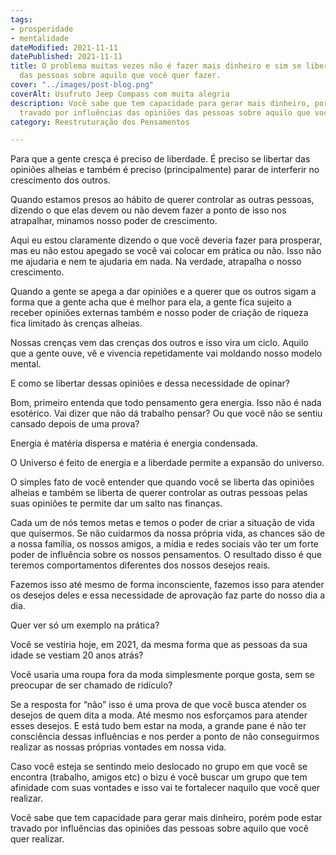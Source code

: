 ```yaml
---
tags:
- prosperidade
- mentalidade
dateModified: 2021-11-11
datePublished: 2021-11-11
title: O problema muitas vezes não é fazer mais dinheiro e sim se libertar das opiniões
  das pessoas sobre aquilo que você quer fazer.
cover: "../images/post-blog.png"
coverAlt: Usufruto Jeep Compass com muita alegria
description: Você sabe que tem capacidade para gerar mais dinheiro, porém pode estar
  travado por influências das opiniões das pessoas sobre aquilo que você quer realizar.
category: Reestruturação dos Pensamentos

---
```

Para que a gente cresça é preciso de liberdade. É preciso se libertar das opiniões alheias e também é preciso (principalmente) parar de interferir no crescimento dos outros.

Quando estamos presos ao hábito de querer controlar as outras pessoas, dizendo o que elas devem ou não devem fazer a ponto de isso nos atrapalhar, minamos nosso poder de crescimento.

Aqui eu estou claramente dizendo o que você deveria fazer para prosperar, mas eu não estou apegado se você vai colocar em prática ou não. Isso não me ajudaria e nem te ajudaria em nada. Na verdade, atrapalha o nosso crescimento.

Quando a gente se apega a dar opiniões e a querer que os outros sigam a forma que a gente acha que é melhor para ela, a gente fica sujeito a receber opiniões externas também e nosso poder de criação de riqueza fica limitado às crenças alheias.

Nossas crenças vem das crenças dos outros e isso vira um ciclo. Aquilo que a gente ouve, vê e vivencia repetidamente vai moldando nosso modelo mental.

E como se libertar dessas opiniões e dessa necessidade de opinar?

Bom, primeiro entenda que todo pensamento gera energia. Isso não é nada esotérico. Vai dizer que não dá trabalho pensar? Ou que você não se sentiu cansado depois de uma prova?

Energia é matéria dispersa e matéria é energia condensada.

O Universo é feito de energia e a liberdade permite a expansão do universo.

O simples fato de você entender que quando você se liberta das opiniões alheias e também se liberta de querer controlar as outras pessoas pelas suas opiniões te permite dar um salto nas finanças.

Cada um de nós temos metas e temos o poder de criar a situação de vida que quisermos. Se não cuidarmos da nossa própria vida, as chances são de a nossa família, os nossos amigos, a mídia e redes sociais vão ter um forte poder de influência sobre os nossos pensamentos. O resultado disso é que teremos comportamentos diferentes dos nossos desejos reais.

Fazemos isso até mesmo de forma inconsciente, fazemos isso para atender os desejos deles e essa necessidade de aprovação faz parte do nosso dia a dia.

Quer ver só um exemplo na prática?

Você se vestiria hoje, em 2021, da mesma forma que as pessoas da sua idade se vestiam 20 anos atrás?

Você usaria uma roupa fora da moda simplesmente porque gosta, sem se preocupar de ser chamado de ridículo?

Se a resposta for “não” isso é uma prova de que você busca atender os desejos de quem dita a moda. Até mesmo nos esforçamos para atender esses desejos. E está tudo bem estar na moda, a grande pane é não ter consciência dessas influências e nos perder a ponto de não conseguirmos realizar as nossas próprias vontades em nossa vida.

Caso você esteja se sentindo meio deslocado no grupo em que você se encontra (trabalho, amigos etc) o bizu é você buscar um grupo que tem afinidade com suas vontades e isso vai te fortalecer naquilo que você quer realizar.

Você sabe que tem capacidade para gerar mais dinheiro, porém pode estar travado por influências das opiniões das pessoas sobre aquilo que você quer realizar.